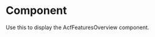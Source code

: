 
<Meta
  title="Components/Organisms/AcfFeaturesOverview"
  component={AcfFeaturesOverview}
/>

# Component

Use this to display the AcfFeaturesOverview component.

<Canvas>
  <Story name="Component">
    <AcfFeaturesOverview {...props} />
  </Story>
</Canvas>
